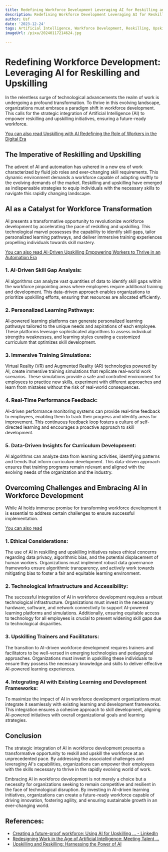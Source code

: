 ```yaml
---
title: Redefining Workforce Development Leveraging AI for Reskilling and Upskilling
description: Redefining Workforce Development Leveraging AI for Reskilling and Upskilling
author: Usf
date: '2023-12-24'
tags: Artificial Intelligence, Workforce Development, Reskilling, Upskilling
imageUrl: /pixa/20240117214624.jpg

---
```

# Redefining Workforce Development: Leveraging AI for Reskilling and Upskilling

In  the relentless surge of technological advancements the realm of work is undergoing a profound transformation. To  thrive in this evolving landscape, organizations must embrace a paradigm shift in workforce development.  This calls for the strategic integration of  Artificial Intelligence (AI) to empower reskilling and upskilling initiatives, ensuring a future-ready workforce.

[You can also read Upskilling with AI Redefining the Role  of Workers  in the Digital Era](Upskilling%20with%20AI%20Redefining%20the%20Role%20of%20Workers%20in%20the%20Digital%20Era)


## The Imperative of Reskilling and Upskilling

The advent of AI and automation has ushered in a new era of work characterized by  fluid job roles and ever-changing skill requirements. This  dynamic  environment demands  a workforce capable of adapting swiftly to the evolving  demands of the market. Reskilling  and upskilling have emerged as indispensable strategies to equip individuals with  the necessary skills to navigate this rapidly changing landscape.

## AI as a Catalyst for Workforce Transformation

AI  presents a transformative opportunity to revolutionize workforce development by accelerating the pace  of reskilling and upskilling. This technological marvel possesses the capability to  identify skill gaps, tailor personalized learning pathways, and deliver  immersive training experiences propelling individuals towards skill mastery.

[You  can also read AI-Driven Upskilling Empowering Workers to Thrive in an Automation Era](AI-Driven%20Upskilling%20Empowering%20Workers%20to%20Thrive%20in%20an%20Automation%20Era)


###  1.  AI-Driven Skill Gap Analysis:

AI algorithms  can analyze vast quantities of data  to  identify skill gaps within the workforce pinpointing  areas where employees require additional training  and development. This  data-driven approach enables  organizations to prioritize upskilling efforts,  ensuring that resources  are allocated efficiently.

### 2. Personalized Learning Pathways:

AI-powered learning platforms can generate personalized learning pathways tailored to the unique  needs  and aspirations of each employee. These platforms leverage sophisticated algorithms to assess individual strengths weaknesses, and learning styles  curating  a customized curriculum that optimizes skill development.

### 3. Immersive Training  Simulations:

Virtual Reality (VR) and  Augmented Reality (AR) technologies powered by AI, create immersive  training simulations that  replicate real-world work scenarios. These simulations provide a safe and controlled environment for employees to  practice new skills, experiment with different approaches and learn from mistakes without the risk of real-world consequences.

### 4. Real-Time Performance Feedback:

AI-driven performance monitoring  systems can provide real-time feedback to  employees,  enabling them to  track their progress and identify areas for improvement. This  continuous feedback loop fosters a culture of self-directed learning and encourages a proactive approach to skill development.

###  5. Data-Driven Insights for Curriculum  Development:

AI algorithms can analyze data from learning  activities, identifying patterns and trends that inform curriculum  development. This  data-driven approach ensures that training programs remain relevant and aligned with the evolving needs of the  organization and the industry.

## Overcoming Challenges and Embracing AI in Workforce Development

While AI holds immense promise for transforming workforce  development it is  essential to address certain challenges to ensure successful implementation.

[You can also read ]()


### 1. Ethical Considerations:

The use of AI in reskilling and upskilling initiatives raises ethical concerns regarding data privacy, algorithmic bias, and the potential displacement of human workers. Organizations must implement robust data governance frameworks ensure algorithmic transparency, and actively work towards mitigating bias to foster a fair  and equitable learning environment.

### 2. Technological Infrastructure and Accessibility:

The successful integration of  AI in workforce development requires a robust technological infrastructure. Organizations must  invest  in the necessary hardware, software, and network connectivity to support  AI-powered learning platforms and simulations. Additionally, ensuring equitable access to technology for all employees is crucial to prevent widening skill gaps due to technological disparities.

### 3. Upskilling Trainers and Facilitators:

The transition to AI-driven  workforce development requires  trainers and facilitators to be well-versed in emerging technologies and  pedagogical approaches. Organizations  must invest in upskilling these individuals to ensure they possess the necessary knowledge and skills to deliver effective AI-powered learning experiences.

### 4. Integrating AI with Existing Learning and Development Frameworks:

To maximize the impact of AI  in workforce development organizations must integrate it seamlessly with existing learning and  development frameworks. This integration ensures a cohesive approach to skill development, aligning AI-powered initiatives with overall organizational goals and  learning strategies.

##  Conclusion

The strategic integration of AI in workforce development  presents a transformative opportunity to reskill and  upskill the workforce at an unprecedented pace. By addressing the associated challenges and  leveraging AI's capabilities, organizations can empower  their  employees with the skills necessary to thrive in the rapidly evolving world of  work.

Embracing AI in workforce development is not  merely a choice but a  necessity for organizations seeking to remain competitive and  resilient  in the face of technological disruption. By investing in AI-driven learning initiatives, organizations can create a future-ready workforce capable of driving innovation, fostering agility, and ensuring sustainable growth in an ever-changing world.

## References:
- [Creating a future-proof workforce: Using AI for Upskilling ... - LinkedIn](https://www.linkedin.com/pulse/creating-future-proof-workforce-using-ai-upskilling-reskilling)
- [Redesigning Work in the Age of Artificial Intelligence: Meeting Talent ...](https://www.linkedin.com/pulse/redesigning-work-age-artificial-intelligence-meeting-talent-rao)
- [Upskilling and Reskilling: Harnessing the Power of AI](https://blog.commlabindia.com/elearning-design/ai-upskilling-reskilling-success)
